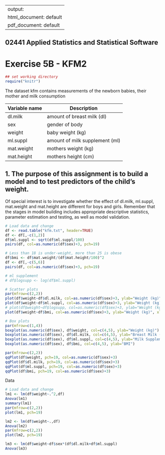 
---
output:
  html_document: default
  pdf_document: default
---

## 02441 Applied Statistics and Statistical Software 
# Exercise 5B - KFM2


```r
## set working directory
require("knitr")
```
The dataset kfm contains measurements of the newborn babies, their mother and milk consumption

Variable name | Description
------------- | -------------
dl.milk | amount of breast milk (dl)
sex | gender of body
weight | baby weight (kg)
ml.suppl | amount of milk supplement (ml)
mat.weight | mothers weight (kg)
mat.height | mothers height (cm)


## 1. The purpose of this assignment is to build a model and to test predictors of the child's weight.
Of special interest is to investigate whether the effect of dl.milk, ml.suppl, mat.weight and
mat.height are different for boys and girls. Remember that the stages in model building includes
appropriate descriptive statistics, parameter estimation and testing, as well as model validation.

```r
# Load data and change
df <- read.table("kfm.txt", header=TRUE)
df <- df[,-c(1,2)]
df$ml.suppl <- sqrt(df$ml.suppl/100)
pairs(df, col=as.numeric(df$sex)+3, pch=19)

# Less than 18 is under-weight, more than 25 is obese
df$bmi <- df$mat.weight/(df$mat.height/100)^2
df <- df[,-c(5,6)]
pairs(df, col=as.numeric(df$sex)+3, pch=19)

# ml supplement
# df$logsupp <- log(df$ml.suppl)

# Scatter plots
par(mfrow=c(2,2))
plot(df$weight~df$dl.milk, col=as.numeric(df$sex)+3, ylab="Weight (kg)", xlab="Amount of breast milk (dl)", pch=19,)
plot(df$weight~df$ml.suppl, col=as.numeric(df$sex)+3, ylab="Weight (kg)", xlab="Amount of milk supplement (dl)", pch=19)
# plot(df$weight~df$logsupp, col=as.numeric(df$sex)+3, ylab="Weight (kg)", xlab="Amount of milk supplement (dl)", pch=19)
plot(df$weight~df$bmi, col=as.numeric(df$sex)+3, ylab="Weight (kg)", xlab="Mother's BMI", pch=19)

# Box plots
par(mfrow=c(1,4))
boxplot(as.numeric(df$sex), df$weight, col=c(4,5), ylab="Weight (kg)")
boxplot(as.numeric(df$sex), df$dl.milk, col=c(4,5), ylab="Breast Milk (dl)")
boxplot(as.numeric(df$sex), df$ml.suppl, col=c(4,5), ylab="Milk Supplement (dl)")
boxplot(as.numeric(df$sex), df$bmi, col=c(4,5), ylab="BMI")

par(mfrow=c(2,2))
qqPlot(df$weight, pch=19, col=as.numeric(df$sex)+3)
qqPlot(df$dl.milk, pch=19, col=as.numeric(df$sex)+3)
qqPlot(df$ml.suppl, pch=19, col=as.numeric(df$sex)+3)
qqPlot(df$bmi, pch=19, col=as.numeric(df$sex)+3)
```

Data

```r
# Load data and change
lm1 <- lm(df$weight~.^2,df)
Anova(lm1)
summary(lm1)
par(mfrow=c(2,2))
plot(lm1, pch=19)

lm2 <- lm(df$weight~.,df)
Anova(lm2)
par(mfrow=c(2,2))
plot(lm2, pch=19)

lm3 <- lm(df$weight~df$sex*(df$dl.milk+df$ml.suppl)
Anova(lm3)
```